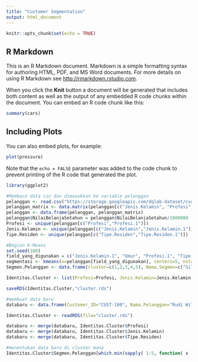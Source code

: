```yaml
---
title: "Customer Segmentation"
output: html_document
---
```


```r
knitr::opts_chunk$set(echo = TRUE)
```

## R Markdown

This is an R Markdown document. Markdown is a simple formatting syntax for authoring HTML, PDF, and MS Word documents. For more details on using R Markdown see <http://rmarkdown.rstudio.com>.

When you click the **Knit** button a document will be generated that includes both content as well as the output of any embedded R code chunks within the document. You can embed an R code chunk like this:

```r
summary(cars)
```

## Including Plots

You can also embed plots, for example:

```r
plot(pressure)
```

Note that the `echo = FALSE` parameter was added to the code chunk to prevent printing of the R code that generated the plot.

```r
library(ggplot2)
```

```r
#Membaca data csv dan dimasukkan ke variable pelanggan
pelanggan <- read.csv("https://storage.googleapis.com/dqlab-dataset/customer_segments.txt", sep="\t")
pelanggan_matrix <- data.matrix(pelanggan[c("Jenis.Kelamin", "Profesi", "Tipe.Residen")])
pelanggan <- data.frame(pelanggan, pelanggan_matrix)
pelanggan$NilaiBelanjaSetahun = pelanggan$NilaiBelanjaSetahun/1000000
Profesi <- unique(pelanggan[c("Profesi","Profesi.1")])
Jenis.Kelamin <- unique(pelanggan[c("Jenis.Kelamin","Jenis.Kelamin.1")])
Tipe.Residen <- unique(pelanggan[c("Tipe.Residen","Tipe.Residen.1")])
```

```r
#Bagian K-Means
set.seed(100)
field_yang_digunakan = c("Jenis.Kelamin.1", "Umur", "Profesi.1", "Tipe.Residen.1","NilaiBelanjaSetahun")
segmentasi <- kmeans(x=pelanggan[field_yang_digunakan], centers=5, nstart=25)
Segmen.Pelanggan <- data.frame(cluster=c(1,2,3,4,5), Nama.Segmen=c("Silver Youth Gals", "Diamond Senior Member", "Gold Young Professional", "Diamond Professional", "Silver Mid Professional"))
```

```r
Identitas.Cluster <- list(Profesi=Profesi, Jenis.Kelamin=Jenis.Kelamin, Tipe.Residen=Tipe.Residen, Segmentasi=segmentasi, Segmen.Pelanggan=Segmen.Pelanggan, field_yang_digunakan=field_yang_digunakan)
```

```r
saveRDS(Identitas.Cluster,"cluster.rds")
```

```r
#membuat data baru
databaru <- data.frame(Customer_ID="CUST-100", Nama.Pelanggan="Rudi Wilamar",Umur=32,Jenis.Kelamin="Wanita",Profesi="Pelajar",Tipe.Residen="Cluster",NilaiBelanjaSetahun=3.5)
```

```r
Identitas.Cluster <- readRDS(file="cluster.rds")
```

```r
databaru <- merge(databaru, Identitas.Cluster$Profesi)
databaru <- merge(databaru, Identitas.Cluster$Jenis.Kelamin)
databaru <- merge(databaru, Identitas.Cluster$Tipe.Residen)
```

```r
#menentukan data baru di cluster mana
Identitas.Cluster$Segmen.Pelanggan[which.min(sapply( 1:5, function( x ) sum( ( databaru[Identitas.Cluster$field_yang_digunakan] - Identitas.Cluster$Segmentasi$centers[x,])^2 ) )),]
```

